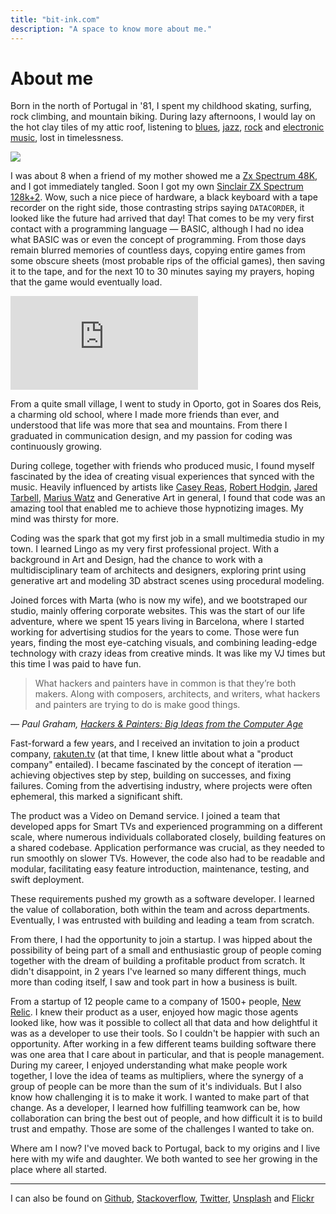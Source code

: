 ```yaml
---
title: "bit-ink.com"
description: "A space to know more about me."
---
```


# About me

Born in the north of Portugal in '81, I spent my childhood skating, surfing, rock climbing, and mountain biking. During lazy afternoons, I would lay on the hot clay tiles of my attic roof, listening to [blues](https://www.youtube.com/watch?v=OD9fRI_SgAg), [jazz](https://www.youtube.com/watch?v=w0O9L7KXkC0), [rock](https://www.youtube.com/watch?v=wYNPr6LPYDg) and [electronic music](https://www.youtube.com/watch?v=IAkY5m00rpY), lost in timelessness.

![](https://images.unsplash.com/photo-1551484548-cd31dca9accd?ixlib=rb-4.0.3&ixid=MnwxMjA3fDB8MHxwaG90by1wYWdlfHx8fGVufDB8fHx8&auto=format&fit=crop&w=3570&q=80)

I was about 8 when a friend of my mother showed me a [Zx Spectrum 48K](http://www.computinghistory.org.uk/det/424/Sinclair-ZX-Spectrum-48k/), and I got immediately tangled. Soon I got my own [Sinclair ZX Spectrum 128k+2](http://www.computinghistory.org.uk/det/3648/Sinclair-ZX-Spectrum-2/). Wow, such a nice piece of hardware, a black keyboard with a tape recorder on the right side, those contrasting strips saying `DATACORDER`, it looked like the future had arrived that day! That comes to be my very first contact with a programming language — BASIC, although I had no idea what BASIC was or even the concept of programming. From those days remain blurred memories of countless days, copying entire games from some obscure sheets (most probable rips of the official games), then saving it to the tape, and for the next 10 to 30 minutes saying my prayers, hoping that the game would eventually load.

<iframe
	class="w-full aspect-video"
	src="https://www.youtube-nocookie.com/embed/W4umA3_9YNs?controls=0"
	title="YouTube video player"
	frameborder="0"
	allow="accelerometer; autoplay; clipboard-write; encrypted-media; gyroscope; picture-in-picture; web-share"
	allowfullscreen
></iframe>

From a quite small village, I went to study in Oporto, got in Soares dos Reis, a charming old school, where I made more friends than ever, and understood that life was more that sea and mountains. From there I graduated in communication design, and my passion for coding was continuously growing.

During college, together with friends who produced music, I found myself fascinated by the idea of creating visual experiences that synced with the music. Heavily influenced by artists like [Casey Reas](https://www.youtube.com/watch?v=_8DMEHxOLQE), [Robert Hodgin](https://www.youtube.com/watch?v=uJcraRfeHWc), [Jared Tarbell](http://levitated.net/daily/index.html), [Marius Watz](https://www.youtube.com/watch?v=vjdrImYKh40) and Generative Art in general, I found that code was an amazing tool that enabled me to achieve those hypnotizing images. My mind was thirsty for more.

Coding was the spark that got my first job in a small multimedia studio in my town. I learned Lingo as my very first professional project. With a background in Art and Design, had the chance to work with a multidisciplinary team of architects and designers, exploring print using generative art and modeling 3D abstract scenes using procedural modeling.

Joined forces with Marta (who is now my wife), and we bootstraped our studio, mainly offering corporate websites. This was the start of our life adventure, where we spent 15 years living in Barcelona, where I started working for advertising studios for the years to come. Those were fun years, finding the most eye-catching visuals, and combining leading-edge technology with crazy ideas from creative minds. It was like my VJ times but this time I was paid to have fun.

> What hackers and painters have in common is that they’re both makers. Along with composers, architects, and writers, what hackers and painters are trying to do is make good things.

<figcaption>
	<cite>
		— Paul Graham,
		<a href="https://www.goodreads.com/book/show/41793.Hackers_Painters">
			Hackers & Painters: Big Ideas from the Computer Age
		</a>
	</cite>
</figcaption>

Fast-forward a few years, and I received an invitation to join a product company, [rakuten.tv](https://rakute.tv/) (at that time, I knew little about what a "product company" entailed). I became fascinated by the concept of iteration — achieving objectives step by step, building on successes, and fixing failures. Coming from the advertising industry, where projects were often ephemeral, this marked a significant shift.

The product was a Video on Demand service. I joined a team that developed apps for Smart TVs and experienced programming on a different scale, where numerous individuals collaborated closely, building features on a shared codebase. Application performance was crucial, as they needed to run smoothly on slower TVs. However, the code also had to be readable and modular, facilitating easy feature introduction, maintenance, testing, and swift deployment.

These requirements pushed my growth as a software developer. I learned the value of collaboration, both within the team and across departments. Eventually, I was entrusted with building and leading a team from scratch.

From there, I had the opportunity to join a startup. I was hipped about the possibility of being part of a small and enthusiastic group of people coming together with the dream of building a profitable product from scratch. It didn't disappoint, in 2 years I've learned so many different things, much more than coding itself, I saw and took part in how a business is built.

From a startup of 12 people came to a company of 1500+ people, [New Relic](https://one.newrelic.com). I knew their product as a user, enjoyed how magic those agents looked like, how was it possible to collect all that data and how delightful it was as a developer to use their tools. So I couldn't be happier with such an opportunity. After working in a few different teams building software there was one area that I care about in particular, and that is people management. During my career, I enjoyed understanding what make people work together, I love the idea of teams as multipliers, where the synergy of a group of people can be more than the sum of it's individuals. But I also know how challenging it is to make it work. I wanted to make part of that change. As a developer, I learned how fulfilling teamwork can be, how collaboration can bring the best out of people, and how difficult it is to build trust and empathy. Those are some of the challenges I wanted to take on.

Where am I now? I've moved back to Portugal, back to my origins and I live here with my wife and daughter. We both wanted to see her growing in the place where all started.

---

I can also be found on [Github](https://www.github.com/am), [Stackoverflow](https://unsplash.com/@a__m), [Twitter](https://twitter.com/ammutable), [Unsplash](https://unsplash.com/@a__m) and [Flickr](https://www.flickr.com/photos/95126201@N06/)
